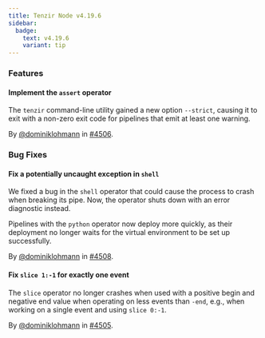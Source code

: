 ```yaml
---
title: Tenzir Node v4.19.6
sidebar:
  badge:
    text: v4.19.6
    variant: tip
---
```


### Features

#### Implement the `assert` operator

The `tenzir` command-line utility gained a new option `--strict`, causing it to
exit with a non-zero exit code for pipelines that emit at least one warning.

By [@dominiklohmann](https://github.com/dominiklohmann) in [#4506](https://github.com/tenzir/tenzir/pull/4506).

### Bug Fixes

#### Fix a potentially uncaught exception in `shell`

We fixed a bug in the `shell` operator that could cause the process to crash
when breaking its pipe. Now, the operator shuts down with an error diagnostic
instead.

Pipelines with the `python` operator now deploy more quickly, as their
deployment no longer waits for the virtual environment to be set up
successfully.

By [@dominiklohmann](https://github.com/dominiklohmann) in [#4508](https://github.com/tenzir/tenzir/pull/4508).

#### Fix `slice 1:-1` for exactly one event

The `slice` operator no longer crashes when used with a positive begin and
negative end value when operating on less events than `-end`, e.g., when working
on a single event and using `slice 0:-1`.

By [@dominiklohmann](https://github.com/dominiklohmann) in [#4505](https://github.com/tenzir/tenzir/pull/4505).
